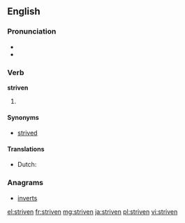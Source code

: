 ==English==

===Pronunciation===
* {{IPA|/ˈstɻɪvən/}}
* {{rhymes|ɪvən}}

===Verb===
'''striven'''

# {{past participle of|[[strive]]}}

====Synonyms====
* [[strived]]

====Translations====
* Dutch: {{t-|nl|gestreefd}}

===Anagrams===
* [[inverts#English|inverts]]

[[el:striven]]
[[fr:striven]]
[[mg:striven]]
[[ja:striven]]
[[pl:striven]]
[[vi:striven]]